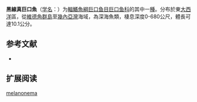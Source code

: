 {{Speciesbox
| name = 黑線真巨口魚
| status = NE
| status_system = IUCN3.1
| image = 
| genus = Eustomias
| species = melanonema
| authority = Regan & Trewavas, 1930
| synonyms = 
}}

'''黑線真巨口魚'''（[[学名|学名]]：{{lang|la|''Eustomias melanonema''}}）为[[輻鰭魚綱|輻鰭魚綱]][[巨口鱼目|巨口鱼目]][[巨口鱼科|巨口鱼科]]的其中一[[種|種]]。分布於東[[大西洋|大西洋]]區，從[[維德角群島|維德角群島]]至[[幾內亞灣|幾內亞灣]]海域，為深海魚類，棲息深度0-680公尺，體長可達10.1公分。

== 参考文献 ==
{{refbegin}}
*{{FishBase_species|genus=Eustomias|species=melanonema|year=2012|month=2}}
{{refend}}

== 扩展阅读 ==
{{refbegin}}
{{wikispecies-inline|Eustomias melanonema|黑線真巨口魚}}
{{refend}}
{{Taxonbar|from=Q1108056}}

[[Category:真巨口鱼属|melanonema]]